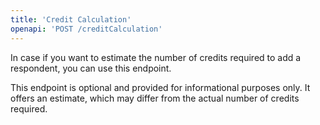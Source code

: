 ```yaml
---
title: 'Credit Calculation'
openapi: 'POST /creditCalculation'
---
```


In case if you want to estimate the number of credits required to add a respondent, you can use this endpoint.

<Note>This endpoint is optional and provided for informational purposes only. It offers an estimate, which may differ from the actual number of credits required.</Note>
